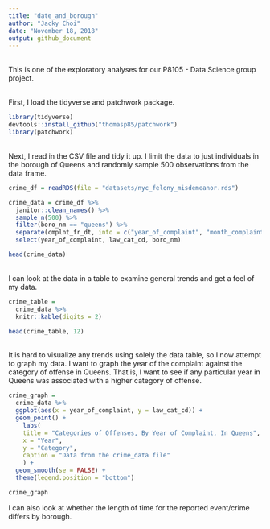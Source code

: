 ```yaml
---
title: "date_and_borough"
author: "Jacky Choi"
date: "November 18, 2018"
output: github_document
---
```


\
This is one of the exploratory analyses for our P8105 - Data Science group project.

\
First, I load the tidyverse and patchwork package.
```r
library(tidyverse)
devtools::install_github("thomasp85/patchwork")
library(patchwork)
```

\
Next, I read in the CSV file and tidy it up. I limit the data to just individuals in the borough of Queens and randomly sample 500 observations from the data frame.
```r
crime_df = readRDS(file = "datasets/nyc_felony_misdemeanor.rds")

crime_data = crime_df %>% 
  janitor::clean_names() %>%
  sample_n(500) %>% 
  filter(boro_nm == "queens") %>% 
  separate(cmplnt_fr_dt, into = c("year_of_complaint", "month_complaint", "day_complaint"), sep = "-") %>% 
  select(year_of_complaint, law_cat_cd, boro_nm)

head(crime_data)
```

\
I can look at the data in a table to examine general trends and get a feel of my data.
```r
crime_table = 
  crime_data %>% 
  knitr::kable(digits = 2)

head(crime_table, 12)
```

\
It is hard to visualize any trends using solely the data table, so I now attempt to graph my data. I want to graph the year of the complaint against the category of offense in Queens. That is, I want to see if any particular year in Queens was associated with a higher category of offense.
```r
crime_graph = 
  crime_data %>% 
  ggplot(aes(x = year_of_complaint, y = law_cat_cd)) + 
  geom_point() +
    labs(
    title = "Categories of Offenses, By Year of Complaint, In Queens",
    x = "Year",
    y = "Category",
    caption = "Data from the crime_data file"
    ) +
  geom_smooth(se = FALSE) +
  theme(legend.position = "bottom")

crime_graph
```

I can also look at whether the length of time for the reported event/crime differs by borough.
